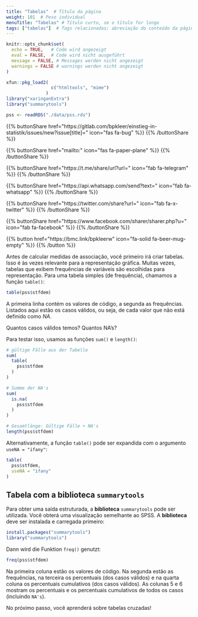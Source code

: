 ```yaml
---
title: "Tabelas"  # Título da página
weight: 101  # Peso individual
menuTitle: "Tabelas" # Título curto, se o título for longo
tags: ["tabelas"]  # Tags relacionadas; abreviação do conteúdo da página
---
```

```r
knitr::opts_chunk$set(
  echo = TRUE,   # Code wird angezeigt
  eval = FALSE,  # Code wird nicht ausgeführt
  message = FALSE, # Messages werden nicht angezeigt
  warnings = FALSE # warnings werden nicht angezeigt
)

xfun::pkg_load2(
                 c("htmltools", "mime")
               )
library("xaringanExtra")
library("summarytools")

pss <- readRDS("./data/pss.rds")
```

{{% buttonShare href=\"https\:\/\/gitlab.com\/bpkleer\/einstieg-in-statistik\/issues\/new?issue[title]=\" icon=\"fas fa-bug\" %}} {{% /buttonShare %}} 

{{% buttonShare href=\"mailto\:\" icon=\"fas fa-paper-plane\" %}} {{% /buttonShare %}}

{{% buttonShare href=\"https\:\/\/t.me\/share\/url?url=\" icon=\"fab fa-telegram\" %}} {{% /buttonShare %}}

{{% buttonShare href=\"https\:\/\/api.whatsapp.com\/send?text=\" icon=\"fab fa-whatsapp\" %}} {{% /buttonShare %}}

{{% buttonShare href=\"https\:\/\/twitter.com\/share?url=\" icon=\"fab fa-x-twitter\" %}} {{% /buttonShare %}}

{{% buttonShare href=\"https\:\/\/www.facebook.com\/sharer\/sharer.php?u=\" icon=\"fab fa-facebook\" %}} {{% /buttonShare %}}

{{% button href=\"https\:\/\/bmc.link\/bpkleerw\" icon=\"fa-solid fa-beer-mug-empty\" %}} {{% /button %}}

Antes de calcular medidas de associação, você primeiro irá criar tabelas. Isso é às vezes relevante para a representação gráfica. Muitas vezes, tabelas que exibem frequências de variáveis são escolhidas para representação. Para uma tabela simples (de frequência), chamamos a função `table()`:
```r
table(pss$stfdem)
```
A primeira linha contém os valores de código, a segunda as frequências. Listados aqui estão os casos válidos, ou seja, de cada valor que não está definido como *NA*.

Quantos casos válidos temos? Quantos NA's?

Para testar isso, usamos as funções `sum()` e `length()`:
```r
# gültige Fälle aus der Tabelle
sum(
  table(
    pss$stfdem
  )
) 

# Summe der NA's
sum(
  is.na(
    pss$stfdem
  )
)

# Gesamtlänge: Gültige Fälle + NA's
length(pss$stfdem)
```

Alternativamente, a função `table()` pode ser expandida com o argumento `useNA = "ifany"`:
```r
table(
  pss$stfdem,
  useNA = "ifany"
)
```

## Tabela com a **biblioteca** `summarytools`
Para obter uma saída estruturada, a **biblioteca** `summarytools` pode ser utilizada. Você obterá uma visualização semelhante ao SPSS. A **biblioteca** deve ser instalada e carregada primeiro:
```r
install.packages("summarytools")
library("summarytools")
```

Dann wird die Funktion `freq()` genutzt:
```r
freq(pss$stfdem)
```

Na primeira coluna estão os valores de código. Na segunda estão as frequências, na terceira os percentuais (dos casos válidos) e na quarta coluna os percentuais cumulativos (dos casos válidos). As colunas $5$ e $6$ mostram os percentuais e os percentuais cumulativos de todos os casos (incluindo `NA's`).

No próximo passo, você aprenderá sobre tabelas cruzadas!
